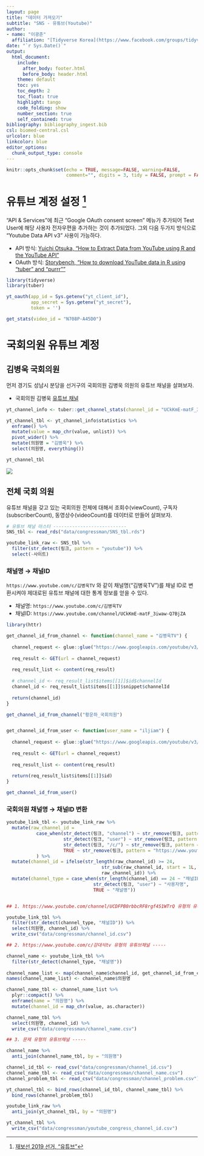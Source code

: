 ```yaml
---
layout: page
title: "데이터 가져오기"
subtitle: "SNS - 유튜브(Youtube)"
author:
- name: "이광춘"
  affiliation: "[Tidyverse Korea](https://www.facebook.com/groups/tidyverse/)"
date: "`r Sys.Date()`"
output:
  html_document: 
    include:
      after_body: footer.html
      before_body: header.html
    theme: default
    toc: yes
    toc_depth: 2
    toc_float: true
    highlight: tango
    code_folding: show
    number_section: true
    self_contained: true
bibliography: bibliography_ingest.bib
csl: biomed-central.csl
urlcolor: blue
linkcolor: blue
editor_options: 
  chunk_output_type: console
---
```


```r
knitr::opts_chunk$set(echo = TRUE, message=FALSE, warning=FALSE,
                      comment="", digits = 3, tidy = FALSE, prompt = FALSE, fig.align = 'center')

```

# 유튜브 계정 설정 [^youtube-stat] {#youtube-setting}

[^youtube-stat]: [재보선 2019 선거, "유튜브"](https://statkclee.github.io/text/nlp-youtube-comment.html)

"API & Services"에 최근 "Google OAuth consent screen" 메뉴가 추가되어 Test User에 해당 사용자 전자우편을 추가하는 것이 추가되었다. 그외 다음 두가지 방식으로 "Youtube Data API v3" 사용이 가능하다.

- API 방식: [Yuichi Otsuka, "How to Extract Data from YouTube using R and the YouTube API"](https://www.yuichiotsuka.com/youtube-data-extract-r/)
- OAuth 방식: [Storybench, "How to download YouTube data in R using “tuber” and “purrr”"](https://www.storybench.org/how-to-download-youtube-data-in-r-using-tuber-and-purrr/)

```r

library(tidyverse)
library(tuber)

yt_oauth(app_id = Sys.getenv("yt_client_id"),
         app_secret = Sys.getenv("yt_secret"),
         token = '')

get_stats(video_id = "N708P-A45D0")
```

# 국회의원 유튜브 계정 {#youtube-congressman}

## 김병욱 국회의원 {#youtube-congressman-kbu}

먼저 경기도 성남시 분당을 선거구의 국회의원 김병욱 의원의 유튜브 채널을 살펴보자.

- 국회의원 김병욱 [유튜브 채널](https://www.youtube.com/channel/UCkKmE-matF_3iwaw-Q7BjZA)

```r

yt_channel_info <- tuber::get_channel_stats(channel_id = "UCkKmE-matF_3iwaw-Q7BjZA")

yt_channel_tbl <- yt_channel_info$statistics %>% 
  enframe() %>% 
  mutate(value = map_chr(value, unlist)) %>% 
  pivot_wider() %>% 
  mutate(의원명 = "김병욱") %>% 
  select(의원명, everything())

yt_channel_tbl
```

![](fig/youtube-kim.jpeg)

## 전체 국회 의원 {#youtube-congressman-all}

유튜브 채널을 갖고 있는 국회의원 전체에 대해서 조회수(viewCount), 구독자(subscriberCount), 동영상수(videoCount)를 데이터로 만들어 살펴보자.


```r
# 유튜브 채널 마스터 ---------------------------
SNS_tbl <- read_rds("data/congressman/SNS_tbl.rds")

youtube_link_raw <- SNS_tbl %>% 
  filter(str_detect(링크, pattern = "youtube")) %>% 
  select(-사이트)

```


### 채널명 &rarr; 채널ID {#get-youtube-channel-id}

`https://www.youtube.com/c/김병욱TV` 와 같이 채널명("김병욱TV")를 채널 ID로 변환시켜야 제대로된 유튜브 채널에 대한 통계 정보를 얻을 수 있다. 

- 채널명: `https://www.youtube.com/c/김병욱TV`
- 채널ID: `https://www.youtube.com/channel/UCkKmE-matF_3iwaw-Q7BjZA`


```r
library(httr)

get_channel_id_from_channel <- function(channel_name = "김병욱TV") {
  
  channel_request <- glue::glue("https://www.googleapis.com/youtube/v3/search?key={Sys.getenv('YOUTUBE_CHANNEL_APIKEY')}&part=snippet&q={channel_name}&type=channelId")
  
  req_result <- GET(url = channel_request)
  
  req_result_list <- content(req_result)
  
  # channel_id <- req_result_list$items[[1]]$id$channelId
  channel_id <- req_result_list$items[[1]]$snippet$channelId
  
  return(channel_id)
}

get_channel_id_from_channel("황운하_국회의원")


get_channel_id_from_user <- function(user_name = "iljiam") {
  
  channel_request <- glue::glue("https://www.googleapis.com/youtube/v3/channels?key={Sys.getenv('YOUTUBE_CHANNEL_APIKEY')}&forUsername={user_name}&part=id")
  
  req_result <- GET(url = channel_request)
  
  req_result_list <- content(req_result)
  
  return(req_result_list$items[[1]]$id)
}

get_channel_id_from_user()


```

### 국회의원 채널명 &rarr; 채널ID 변환 {#get-youtube-channel-id-convert}

```r
youtube_link_tbl <- youtube_link_raw %>% 
  mutate(raw_channel_id = 
           case_when(str_detect(링크, "channel") ~ str_remove(링크, pattern = "https://www.youtube.com/channel/"),
                     str_detect(링크, "user") ~ str_remove(링크, pattern = "https://www.youtube.com/user/"),
                     str_detect(링크, "/c/") ~ str_remove(링크, pattern = "https://www.youtube.com/c/"),
                     TRUE ~ str_remove(링크, pattern = "https://www.youtube.com/"))
           ) %>% 
  mutate(channel_id = ifelse(str_length(raw_channel_id) >= 24, 
                                   str_sub(raw_channel_id, start = 1L, end = 24), 
                                   raw_channel_id)) %>% 
  mutate(channel_type = case_when(str_length(channel_id) == 24 ~ "채널ID",
                                str_detect(링크, "user") ~ "사용자명",
                                TRUE ~ "채널명")) 


## 1. https://www.youtube.com/channel/UCDFPB0rbbcRF8rgf4S1WTrQ 유형의 유튜브채널 -----

youtube_link_tbl %>% 
  filter(str_detect(channel_type, "채널ID")) %>% 
  select(의원명, channel_id) %>% 
  write_csv("data/congressman/channel_id.csv")

## 2. https://www.youtube.com/c/강대식tv 유형의 유튜브채널 -----

channel_name <- youtube_link_tbl %>% 
  filter(str_detect(channel_type, "채널명"))
  
channel_name_list <- map(channel_name$channel_id, get_channel_id_from_channel)  
names(channel_name_list) <- channel_name$의원명

channel_name_tbl <- channel_name_list %>% 
  plyr::compact() %>% 
  enframe(name = "의원명") %>% 
  mutate(channel_id = map_chr(value, as.character))

channel_name_tbl %>% 
  select(의원명, channel_id) %>% 
  write_csv("data/congressman/channel_name.csv")

## 3. 문제 유형의 유튜브채널 -----

channel_name %>% 
  anti_join(channel_name_tbl, by = "의원명")
```


```r
channel_id_tbl <- read_csv("data/congressman/channel_id.csv")
channel_name_tbl <- read_csv("data/congressman/channel_name.csv")
channel_problem_tbl <- read_csv("data/congressman/channel_problem.csv")

yt_channel_tbl <- bind_rows(channel_id_tbl, channel_name_tbl) %>% 
  bind_rows(channel_problem_tbl)

youtube_link_raw %>% 
  anti_join(yt_channel_tbl, by = "의원명")

yt_channel_tbl %>% 
  write_csv("data/congressman/youtube_congress_channel_id.csv")

```

